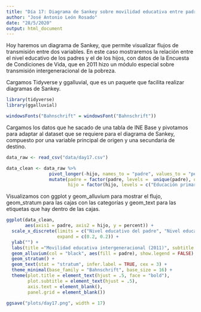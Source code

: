 ```yaml
---
title: "Día 17: Diagrama de Sankey sobre movilidad educativa entre padres e hijos/as"
author: "José Antonio León Rosado"
date: "28/5/2020"
output: html_document
---
```


Hoy haremos un diagrama de Sankey, que permite visualizar flujos de transmisión entre dos variables. En este caso mostraremos la relación entre el nivel educativo de los padres y el de los hijos, con datos de la Encuesta de Condiciones de Vida, que en 2011 hizo un módulo especial sobre transmisión intergeneracional de la pobreza.

Cargamos Tidyverse y ggalluvial, que es un paquete que facilita realizar diagramas de Sankey.

```r
library(tidyverse)
library(ggalluvial)

windowsFonts("Bahnschrift" = windowsFont("Bahnschrift"))
```

Cargamos los datos que he sacado de una tabla de INE Base y pivotamos para adaptar al dataset que se requiere para el diagrama de Sankey, compuesto por una variable principal de origen y una secundaria de destino.

```r
data_raw <- read_csv("data/day17.csv")

data_clean <- data_raw %>% 
                pivot_longer(-hijo, names_to = "padre", values_to = "percent") %>% 
                mutate(padre = factor(padre, levels =  unique(padre), ordered = T),
                       hijo = factor(hijo, levels = c("Educación primaria o inferior", "Educación secundaria primera etapa", "Educación secundaria segunda etapa", "Educación superior"), ordered = T))

```

Visualizamos con ggplot y geom_alluvium para mostrar el flujo, geom_stratum para las cajas con las categorías y geom_text para las etiquetas que hay dentro de las cajas.

```r
ggplot(data_clean,
       aes(axis1 = padre, axis2 = hijo, y = percent)) +
  scale_x_discrete(limits = c("Nivel educativo del padre", "Nivel educativo del hijo/a"),
                   expand = c(0.2, 0.2)) +
  ylab("") +
  labs(title ="Movilidad educativa intergeneracional (2011)", subtitle = "Adultos entre 25 y 59 años según nivel de formación del padre cuando eran adolescentes y nivel de formación alcanzado", caption ="Fuente: Encuesta de Condiciones de Vida (INE) | @jantleon") +
  geom_alluvium(col = "black", aes(fill = padre), show.legend = FALSE) +
  geom_stratum() +
  geom_text(stat = "stratum", infer.label = TRUE, cex = 3) +
  theme_minimal(base_family = "Bahnschrift", base_size = 16) +
  theme(plot.title = element_text(hjust = .5, face = "bold"),
        plot.subtitle = element_text(hjust = .5),
        axis.text = element_blank(),
        panel.grid = element_blank())

ggsave("plots/day17.png", width = 17)
```

